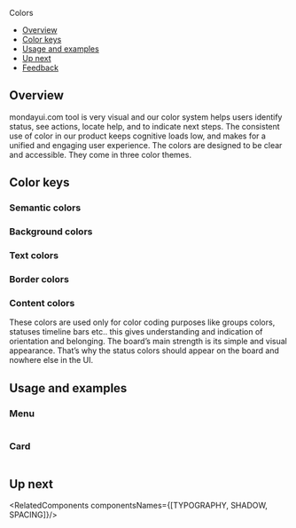 
<Meta
  title="Foundations/Colors"
/>

<!--- Component documentation -->

<ComponentNameDecorator withFoundationBackground>
  Colors
</ComponentNameDecorator>

- [Overview](#overview)
- [Color keys](#color-keys)
- [Usage and examples](#usage-and-examples)
- [Up next](#up-next)
- [Feedback](#feedback)

## Overview
mondayui.com tool is very visual and our color system helps users identify status, see actions, locate help, and to indicate next steps.
The consistent use of color in our product keeps cognitive loads low, and makes for a unified and engaging user experience.
The colors are designed to be clear and accessible. They come in three color themes.

## Color keys

### Semantic colors
<SemanticColors />

### Background colors
<BackgroundColors />

### Text colors
<TextColors />

### Border colors
<BorderColors />

### Content colors
These colors are used only for color coding purposes like groups colors, statuses timeline bars etc..
this gives understanding and indication of orientation and belonging.
The board’s main strength is its simple and visual appearance. That’s why the status colors should appear on the board and nowhere else in the UI.
<ContentColors />

## Usage and examples

### Menu
<Frame className={classes["colors-example-frame"]}>
  <img className={classes["menu-colors-example-img"]} src={menuColorsExample} alt=""/>
</Frame>

### Card
<Frame className={classes["colors-example-frame"]}>
  <img className={classes["card-colors-example-img"]} src={cardColorsExample} alt=""/>
</Frame>

## Up next
<RelatedComponents componentsNames={[TYPOGRAPHY, SHADOW, SPACING]}/>
